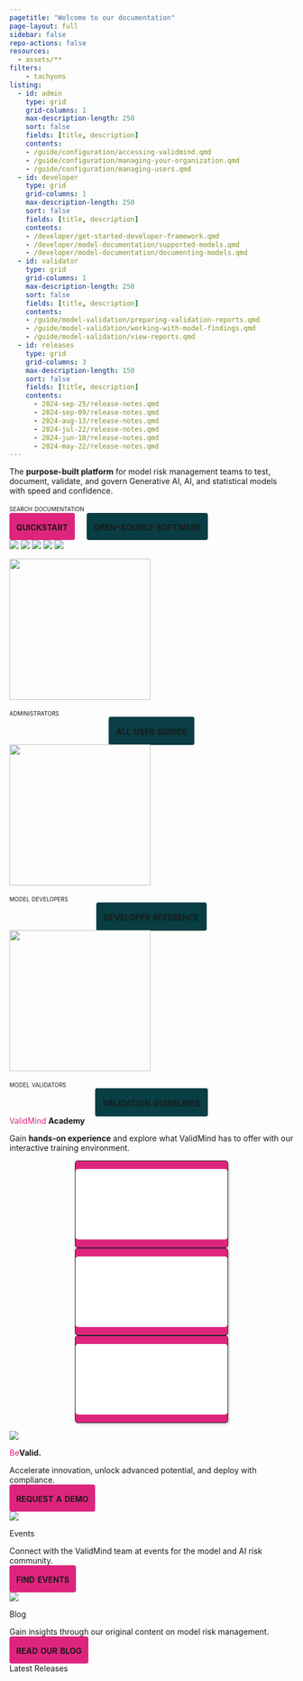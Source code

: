 ```yaml
---
pagetitle: "Welcome to our documentation"
page-layout: full
sidebar: false
repo-actions: false
resources:
  - assets/**
filters:
    - tachyons
listing:
  - id: admin
    type: grid
    grid-columns: 1
    max-description-length: 250
    sort: false
    fields: [title, description]
    contents:
    - /guide/configuration/accessing-validmind.qmd
    - /guide/configuration/managing-your-organization.qmd
    - /guide/configuration/managing-users.qmd
  - id: developer
    type: grid
    grid-columns: 1
    max-description-length: 250
    sort: false
    fields: [title, description]
    contents:
    - /developer/get-started-developer-framework.qmd
    - /developer/model-documentation/supported-models.qmd
    - /developer/model-documentation/documenting-models.qmd
  - id: validator
    type: grid
    grid-columns: 1
    max-description-length: 250
    sort: false
    fields: [title, description]
    contents:
    - /guide/model-validation/preparing-validation-reports.qmd
    - /guide/model-validation/working-with-model-findings.qmd
    - /guide/model-validation/view-reports.qmd
  - id: releases
    type: grid
    grid-columns: 3
    max-description-length: 150
    sort: false
    fields: [title, description]
    contents:
      - 2024-sep-25/release-notes.qmd
      - 2024-sep-09/release-notes.qmd
      - 2024-aug-13/release-notes.qmd
      - 2024-jul-22/release-notes.qmd
      - 2024-jun-10/release-notes.qmd
      - 2024-may-22/release-notes.qmd
---
```


```{=html}
<style>
a {
  color: #DE257E;
  text-decoration: none;
}

a:hover {
  /* color: #DE257E; */
  text-decoration: none;
}

.card:hover {
  border: 1px solid #083E44;
  background-color: #F9F9F9;
}

</style>
```

::: {.column-screen}

<!-- INTRO BANNER -->

:::: {.flex .flex-wrap .justify-around .hero}

::: {.w-10-ns}
<!-- FILLER COLUMN DO NOT REMOVE -->
:::

::: {.w-30-ns .mr2 .mb4}

<!-- :::: {.f1}
<span style="color: #de257e">Valid</span>**Mind**
::::  -->

:::: {.f3}
The **purpose-built platform** for model risk management teams to test, document, validate, and govern Generative AI, AI, and statistical models with speed and confidence.
::::

[search documentation]{.smallcaps}

<div class="sidebar-search">
  <div id="quarto-search" class="type-textbox" title="Search">

  </div>
</div>

<a class="btn btn-primary" role="button" style="font-variant: small-caps;padding: 12px;color: var(--bs-white);background: #DE257E;border-radius: 4px;margin-top: 40px;font-family: 'Inter';font-style: normal;font-weight: 700;font-size: 20px;line-height: 100%;border: 1px solid var(--bs-pink);" href="get-started/developer/try-with-jupyterhub.html">quickstart</a> <a class="btn btn-primary" role="button" style="font-variant: small-caps;padding: 12px;color: var(--bs-white);background: #083E44;border-radius: 4px;margin-top: 40px; margin-left: 18px;font-family: 'Inter';font-style: normal;font-weight: 700;font-size: 20px;line-height: 100%;border: 1px solid var(--bs-white);" href="https://github.com/validmind/developer-framework/">open-source software</a>

:::

::: {.w-40-ns}

::: {.image-container}
![](assets/img/platform-line-1.png)
![](assets/img/platform-line-2.png)
![](assets/img/platform-line-3.png)
![](assets/img/platform-line-4.png)
![](assets/img/platform-line-5.png)
:::

:::

::: {.w-10-ns}
<!-- FILLER COLUMN DO NOT REMOVE -->
:::

::::

:::

<!-- GET STARTED SECTION -->

::: {.column-screen}

:::: {.flex .flex-wrap .justify-around .get-started}

::: {.w-10-ns}
<!-- FILLER COLUMN DO NOT REMOVE -->
:::


::: {.w-25-ns .mb4}

:::: {.ba .b--black-10 .br3 .shadow-4 .bg-white .pt4 .pb3 .h-100 .grow}


![](assets/img/admin-diagram.png){height=250px}

:::: {.ph4}

:::: {.navy .f4}
[administrators]{.smallcaps}
::::

:::{#admin}
:::

<div style="text-align: center;">
<a class="btn btn-primary" role="button" style="font-variant: small-caps;padding: 12px;color: var(--bs-white);background: #083E44;border-radius: 4px;margin-top: 4px;font-family: 'Inter';font-style: normal;font-weight: 700;font-size: 20px;line-height: 100%;border: 1px solid #083E44;" href="guide/guides.html">all user guides</a>
</div>

::::


:::: 

:::

::: {.w-25-ns .mb4}

:::: {.ba .b--black-10 .br3 .shadow-4 .bg-white .pt4 .pb3 .h-100 .grow}


![](assets/img/developer-diagram.png){height=250px}

:::: {.ph4}

:::: {.navy .f4}
[model developers]{.smallcaps}
::::

:::{#developer}
:::

<div style="text-align: center;">
<a class="btn btn-primary" role="button" style="font-variant: small-caps;padding: 12px;color: var(--bs-white);background: #083E44;border-radius: 4px;margin-top: 4px;font-family: 'Inter';font-style: normal;font-weight: 700;font-size: 20px;line-height: 100%;border: 1px solid #083E44;" href="https://docs.validmind.ai/validmind/validmind.html">developer reference</a>
</div>


::::

:::: 

:::

::: {.w-25-ns .mb4}

:::: {.ba .b--black-10 .br3 .shadow-4 .bg-white .pt4 .pb3 .h-100 .grow}


![](assets/img/validator-diagram.png){height=250px}

:::: {.ph4}

:::: {.navy .f4}
[model validators]{.smallcaps}
::::

:::{#validator}
:::

<div style="text-align: center;">
<a class="btn btn-primary" role="button" style="font-variant: small-caps;padding: 12px;color: var(--bs-white);background: #083E44;border-radius: 4px;margin-top: 4px;font-family: 'Inter';font-style: normal;font-weight: 700;font-size: 20px;line-height: 100%;border: 1px solid #083E44;" href="guide/model-validation/manage-validation-guidelines.html">validation guidelines</a>
</div>

::::

:::: 

:::


::: {.w-10-ns}
<!-- FILLER COLUMN DO NOT REMOVE -->
:::

::::

:::

<!-- SUPPORT SECTION -->

::: {.column-page}


:::: {.flex .flex-wrap .justify-around .support}


:::: {.f2}
<span style="color: #de257e">ValidMind</span> **Academy**
:::: 

:::: {.f4}
Gain **hands-on experience** and explore what ValidMind has to offer with our interactive training environment.
::::

::: {.w-100-ns .content-center .mt2}

<div style="text-align: center;">
<div style="position: relative; display: inline-block; box-shadow: 2px 2px 4px rgba(0, 0, 0, 0.2); border-radius: 5px; border: 1px solid #222425;background: #DE257E;margin-left: 40px;margin-right: 40px">
  <iframe src="/training/training-for-administrators.html" width="270" height="125" style="border:none; border-radius: 5px;"></iframe>
  <a href="/training/training-for-administrators.html" target="_blank" style="position: absolute; top: 0; left: 0; width: 100%; height: 100%; z-index: 10;"></a>
</div>
<div style="position: relative; display: inline-block; box-shadow: 2px 2px 4px rgba(0, 0, 0, 0.2); border-radius: 5px; border: 1px solid #222425;background: #DE257E;margin-left: 40p;xmargin-right: 40px">
  <iframe src="/training/training-for-model-developers.html" width="270" height="125" style="border:none; border-radius: 5px;"></iframe>
  <a href="/training/training-for-model-developers.html" target="_blank" style="position: absolute; top: 0; left: 0; width: 100%; height: 100%; z-index: 10;"></a>
</div>
<div style="position: relative; display: inline-block; box-shadow: 2px 2px 4px rgba(0, 0, 0, 0.2); border-radius: 5px; border: 1px solid #222425;background: #DE257E;margin-left: 40px;margin-right: 40px">
  <iframe src="/training/training-for-model-validators.html" width="270" height="125" style="border:none; border-radius: 5px;"></iframe>
  <a href="/training/training-for-model-validators.html" target="_blank" style="position: absolute; top: 0; left: 0; width: 100%; height: 100%; z-index: 10;"></a>
</div>
</div>



:::

::::

:::

<!-- OVERVIEW SECTION -->

::: {.column-screen}

:::: {.flex .flex-wrap .justify-around .overview}

::: {.w-10-ns}
<!-- FILLER COLUMN DO NOT REMOVE -->
:::

::: {.w-20-ns .mb4 .tc .ph2}

![](assets/img/icon-trust.svg)

:::: {.f3}
<span style="color: #de257e">Be</span>**Valid.**
:::: 

:::: {.f4}
Accelerate innovation, unlock advanced potential, and deploy with compliance.
::::

<!-- :::: {.navy .f4 .lh-copy}
![](assets/img/bevalid-check.svg){width=20px} You can learn more about effective model risk management by **requesting a demo with ValidMind.**

:::: -->

<a class="btn btn-primary" role="button" style="font-variant: small-caps;padding: 12px;color: var(--bs-white);background: #DE257E;border-radius: 4px;margin-top: 4px;font-family: 'Inter';font-style: normal;font-weight: 700;font-size: 20px;line-height: 100%;border: 1px solid var(--bs-pink);"  href="https://validmind.com/contact/">request a demo</a>

:::

::: {.w-20-ns .mb4 .tc .ph2}

![](assets/img/icon-connect.svg)

:::: {.f3}
Events
:::: 

:::: {.f4}
Connect with the ValidMind team at events for the model and AI risk community.
::::

<!-- :::: {.navy .f4 .lh-copy}
![](assets/img/bevalid-check.svg){width=20px} You can learn more about effective model risk management by **requesting a demo with ValidMind.**

:::: -->

<a class="btn btn-primary" role="button" style="font-variant: small-caps;padding: 12px;color: var(--bs-white);background: #DE257E;border-radius: 4px;margin-top: 4px;font-family: 'Inter';font-style: normal;font-weight: 700;font-size: 20px;line-height: 100%;border: 1px solid var(--bs-pink);"  href="https://validmind.com/events/">find events</a>

:::

::: {.w-20-ns .mb4 .tc .ph2}

![](assets/img/icon-automate.svg)

:::: {.f3}
Blog
:::: 

:::: {.f4}
Gain insights through our original content on model risk management.
::::

<!-- :::: {.navy .f4 .lh-copy}
![](assets/img/bevalid-check.svg){width=20px} You can learn more about effective model risk management by **requesting a demo with ValidMind.**

:::: -->

<a class="btn btn-primary" role="button" style="font-variant: small-caps;padding: 12px;color: var(--bs-white);background: #DE257E;border-radius: 4px;margin-top: 4px;font-family: 'Inter';font-style: normal;font-weight: 700;font-size: 20px;line-height: 100%;border: 1px solid var(--bs-pink);"  href="https://validmind.com/blog/">read our blog</a>

:::


<!-- ::: {.w-25-ns .mb4}

:::: {.ba .b--black-10 .br3 .shadow-4 .h-100}

![](assets/img/hero-platform.png){.br3}

:::: {.ph4}

:::: {.navy .f4}
[about validmind]{.smallcaps}
::::


:::{#about}
:::
::::

:::: 

::: -->

<!-- ::: {.w-25-ns .mb4}

:::: {.ba .b--black-10 .br3 .shadow-4 .h-100}

![](assets/img/hero-dots.png){.br3}

:::: {.ph4}

:::: {.navy .f4}
[connect with us]{.smallcaps}
::::

:::{#community}
:::

<div style="text-align: center;">
<a class="btn btn-primary" role="button" style="font-variant: small-caps;padding: 12px;color: var(--bs-white);background: #083E44;border-radius: 4px;margin-top: 4px;font-family: 'Inter';font-style: normal;font-weight: 700;font-size: 20px;line-height: 100%;border: 1px solid #083E44;" href="https://validmind.com/blog/">read our blog</a>  
</div>

::::

:::: 

::: -->


::: {.w-10-ns}
<!-- FILLER COLUMN DO NOT REMOVE -->
:::

::::

:::


<!-- RELEASES SECTION -->

::: {.column-screen}

:::: {.flex .flex-wrap .justify-around .releases}

::: {.w-10-ns}
<!-- FILLER COLUMN DO NOT REMOVE -->
:::

::: {.w-80-ns .mb4}

:::: {.f2}
Latest Releases
:::: 

:::{#releases}
:::


:::

::: {.w-10-ns}
<!-- FILLER COLUMN DO NOT REMOVE -->
:::

::::

:::